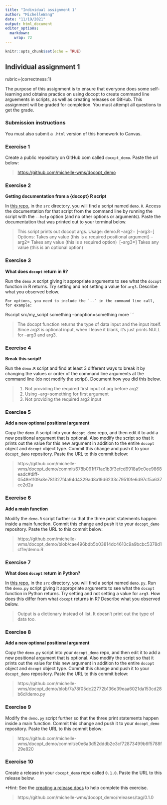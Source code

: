 ```yaml
---
title: "Individual assignment 1"
author: "MichelleWang"
date: "11/19/2021"
output: html_document
editor_options: 
  markdown: 
    wrap: 72
---
```


```r
knitr::opts_chunk$set(echo = TRUE)
```

## Individual assignment 1

rubric={correctness:1}

The purpose of this assignment is to ensure that everyone does some
self-learning and obtains practice on using docopt to create command
line arguements in scripts, as well as creating releases on GitHub. This
assignment will be graded for completion. You must attempt all questions
to get the grade.

### Submission instructions

You must also submit a `.html` version of this homework to Canvas.

### Exercise 1

Create a public repository on GitHub.com called `docopt_demo`. Paste the
url below:

> <https://github.com/michelle-wms/docopt_demo>

### Exercise 2

**Getting documentation from a {docopt} R script**

In [this
repo](https://github.ubc.ca/MDS-2021-22/DSCI_522_dsci-workflows_students),
in the `src` directory, you will find a script named `demo.R`. Access
the documentation for that script from the command line by running the
script with the `--help` option (and no other options or arguments).
Paste the documentation that was printed out to your terminal below.

> This script prints out docopt args. Usage: demo.R <arg1> --arg2=<arg2> [--arg3=<arg3>] Options: <arg> Takes any value (this is a required positional argument) --arg2=<arg2> Takes any value (this is a required option) \ [--arg3=<arg3>] Takes any value (this is an optional option)


### Exercise 3

**What does `docopt` return in R?**

Run the `demo.R` script giving it appropriate arguments to see what the `docopt` function in R returns. Try setting and not setting a value for `arg3`. Describe what you observed below.

    For options, you need to include the `--` in the command line call, for example:

Rscript src/my_script something --anoption=something more \`\`\`

> The docopt function returns the type of data input and the input
> itself. Since arg3 is optional input, when I leave it blank, it's just
> prints NULL for --arg3 and arg3.

### Exercise 4

**Break this script!**

Run the `demo.R` script and find at least 3 different ways to break it
by changing the values or order of the command line arguments at the
command line (do not modify the script). Document how you did this
below.

> 1.  Not providing the required first input of arg before arg2
> 2.  Using --arg=something for first argument
> 3.  Not providing the required arg2 input

### Exercise 5

**Add a new optional positional argument**

Copy the `demo.R` script into your `docopt_demo` repo, and then edit it
to add a new positional argument that is optional. Also modify the
script so that it prints out the value for this new argument in addition
to the entire `docopt` object and `docopt` object type. Commit this
change and push it to your `docopt_demo` repository. Paste the URL to
this commit below:

> https://github.com/michelle-wms/docopt_demo/commit/678b091ff7fac1b3f3efcd9918a9c0ee9868eadc#diff-0548e1109a8e781327f4a94d4329ad8a19d6233c79510fe6d97cf5a637cc2d2a

### Exercise 6

**Add a main function**

Modify the `demo.R` script further so that the three print statements
happen inside a main function. Commit this change and push it to your
`docopt_demo` repository. Paste the URL to this commit below:

> https://github.com/michelle-wms/docopt_demo/blob/cae496bdb5b03814dc4610c9a9bcbc5378d1cf1e/demo.R

### Exercise 7

**What does `docopt` return in Python?**

In [this
repo](https://github.ubc.ca/MDS-2021-22/DSCI_522_dsci-workflows_students),
in the `src` directory, you will find a script named `demo.py`. Run the
`demo.py` script giving it appropriate arguments to see what the
`docopt` function in Python returns. Try setting and not setting a value
for `arg3`. How does this differ from what `docopt` returns in R?
Describe what you observed below.

> Output is a dictionary instead of list. It doesn't print out the type of data too.

### Exercise 8

**Add a new optional positional argument**

Copy the `demo.py` script into your `docopt_demo` repo, and then edit it
to add a new positional argument that is optional. Also modify the
script so that it prints out the value for this new argument in addition
to the entire `docopt` object and `docopt` object type. Commit this
change and push it to your `docopt_demo` repository. Paste the URL to
this commit below:

> https://github.com/michelle-wms/docopt_demo/blob/7a78f05dc22772b136e39eaa6021da153cd28b6d/demo.py

### Exercise 9

Modify the `demo.py` script further so that the three print statements
happen inside a main function. Commit this change and push it to your
`docopt_demo` repository. Paste the URL to this commit below:

> https://github.com/michelle-wms/docopt_demo/commit/e0e6a3d52dddb2e3cf72873499b6f5788f29e820

### Exercise 10

Create a release in your `docopt_demo` repo called `0.1.0`. Paste the
URL to this release below.

\*Hint: See the [creating a release
docs](https://docs.github.com/en/free-pro-team@latest/github/administering-a-repository/managing-releases-in-a-repository#creating-a-release)
to help complete this exercise.

> https://github.com/michelle-wms/docopt_demo/releases/tag/0.1.0
